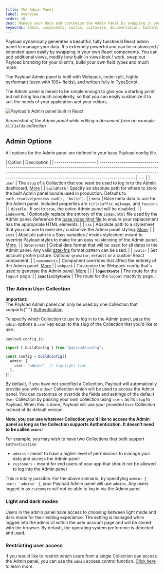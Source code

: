 ```yaml
---
title: The Admin Panel
label: Overview
order: 10
desc: Manage your data and customize the Admin Panel by swapping in your own React components. Create, modify or remove views, fields, styles and much more.
keywords: admin, components, custom, customize, documentation, Content Management System, cms, headless, javascript, node, react, express
---
```


Payload dynamically generates a beautiful, fully functional React admin panel to manage your data. It's extremely powerful and can be customized / extended upon easily by swapping in your own React components. You can add additional views, modify how built-in views look / work, swap out Payload branding for your client's, build your own field types and much more.

The Payload Admin panel is built with Webpack, code-split, highly performant (even with 100+ fields), and written fully in TypeScript.

<Banner type="success">
  The Admin panel is meant to be simple enough to give you a starting point but
  not bring too much complexity, so that you can easily customize it to suit the
  needs of your application and your editors.
</Banner>

![Payload's Admin panel built in React](https://payloadcms.com/images/docs/admin.jpg)

_Screenshot of the Admin panel while editing a document from an example `AllFields` collection_

## Admin Options

All options for the Admin panel are defined in your base Payload config file.

| Option                | Description                                                                                                                                                                                                                                                  |
| --------------------- | ------------------------------------------------------------------------------------------------------------------------------------------------------------------------------------------------------------------------------------------------------------ | --- |
| `user`                | The `slug` of a Collection that you want be used to log in to the Admin dashboard. [More](/docs/admin/overview#the-admin-user-collection)                                                                                                                    |
| `buildPath`           | Specify an absolute path for where to store the built Admin panel bundle used in production. Defaults to `path.resolve(process.cwd(), 'build')`.                                                                                                             |
| `meta`                | Base meta data to use for the Admin panel. Included properties are `titleSuffix`, `ogImage`, and `favicon`.                                                                                                                                                  |
| `disable`             | If set to `true`, the entire Admin panel will be disabled.                                                                                                                                                                                                   |
| `indexHTML`           | Optionally replace the entirety of the `index.html` file used by the Admin panel. Reference the [base index.html file](https://github.com/payloadcms/payload/blob/master/src/admin/index.html) to ensure your replacement has the appropriate HTML elements. |
| `css`                 | Absolute path to a stylesheet that you can use to override / customize the Admin panel styling. [More](/docs/admin/customizing-css).                                                                                                                         |
| `scss`                | Absolute path to a Sass variables / mixins stylesheet meant to override Payload styles to make for an easy re-skinning of the Admin panel. [More](/docs/admin/customizing-css#overriding-scss-variables).                                                    |
| `dateFormat`          | Global date format that will be used for all dates in the Admin panel. Any valid [date-fns](https://date-fns.org/) format pattern can be used.                                                                                                               |
| `avatar`              | Set account profile picture. Options: `gravatar`, `default` or a custom React component.                                                                                                                                                                     |
| `components`          | Component overrides that affect the entirety of the Admin panel. [More](/docs/admin/components)                                                                                                                                                              |
| `webpack`             | Customize the Webpack config that's used to generate the Admin panel. [More](/docs/admin/webpack)                                                                                                                                                            |     |
| **`logoutRoute`**     | The route for the `logout` page.                                                                                                                                                                                                                             |
| **`inactivityRoute`** | The route for the `logout` inactivity page.                                                                                                                                                                                                                  |

### The Admin User Collection

<Banner type="warning">
  <strong>Important:</strong>
  <br />
  The Payload Admin panel can only be used by one Collection that supports{" "}
  <a href="/docs/authentication/overview">Authentication</a>.
</Banner>

To specify which Collection to use to log in to the Admin panel, pass the `admin` options a `user` key equal to the slug of the Collection that you'd like to use.

`payload.config.js`:

```ts
import { buildConfig } from "payload/config";

const config = buildConfig({
  admin: {
    user: "admins", // highlight-line
  },
});
```

By default, if you have not specified a Collection, Payload will automatically provide you with a `User` Collection which will be used to access the Admin panel. You can customize or override the fields and settings of the default `User` Collection by passing your own collection using `users` as its `slug` to Payload. When this is done, Payload will use your provided `User` Collection instead of its default version.

**Note: you can use whatever Collection you'd like to access the Admin panel as long as the Collection supports Authentication. It doesn't need to be called `users`!**

For example, you may wish to have two Collections that both support `Authentication`:

- `admins` - meant to have a higher level of permissions to manage your data and access the Admin panel
- `customers` - meant for end users of your app that should not be allowed to log into the Admin panel

This is totally possible. For the above scenario, by specifying `admin: { user: 'admins' }`, your Payload Admin panel will use `admins`. Any users logged in as `customers` will not be able to log in via the Admin panel.

### Light and dark modes

Users in the admin panel have access to choosing between light mode and dark mode for their editing experience. The setting is managed while logged into the admin UI within the user account page and will be stored with the browser. By default, the operating system preference is detected and used.

### Restricting user access

If you would like to restrict which users from a single Collection can access the Admin panel, you can use the `admin` access control function. [Click here](/docs/access-control/overview#admin) to learn more.
